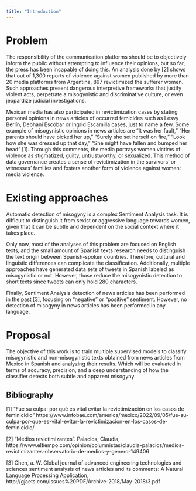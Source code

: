 ```yaml
---
title: "Introduction"
---
```


# Problem

The responsibility of the communication platforms should be to objectively inform the public without attempting to influence their opinions, but so far, the press has been incapable of doing this. An analysis done by [2] shows that out of 1,300 reports of violence against women published by more than 20 media platforms from Argentina, 897 revictimized the sufferer women. Such approaches present dangerous interpretive frameworks that justify violent acts, perpetrate a misogynistic and discriminative culture, or even jeopardize judicial investigations.

Mexican media has also participated in revictimization cases by stating personal opinions in news articles of occurred femicides such as Lesvy Berlín, Debhani Escobar or Ingrid Escamilla cases, just to name a few. Some example of misogynistic opinions in news articles are "It was her fault," "Her parents should have picked her up," "Surely she set herself on fire," "Look how she was dressed up that day," "She might have fallen and bumped her head"  [1]. Through this comments, the media portrays women victims of violence as stigmatized, guilty, untrustworthy, or sexualized. This method of data governance creates a sense of revictimization in the survivors' or witnesses' families and fosters another form of violence against women: media violence.

# Existing approaches

Automatic detection of misogyny is a complex Sentiment Analysis task. It is difficult to distinguish it from sexist or aggressive language towards women, given that it can be subtle and dependent on the social context where it takes place. 

Only now, most of the analyses of this problem are focused on English texts, and the small amount of Spanish texts research needs to distinguish the text origin between Spanish-spoken countries. Therefore, cultural and linguistic differences can complicate the classification. Additionally, multiple approaches have generated data sets of tweets in Spanish labeled as misogynistic or not. However, those reduce the misogynistic detection to short texts since tweets can only hold 280 characters.

Finally, Sentiment Analysis detection of news articles has been performed in the past [3], focusing on "negative" or "positive" sentiment. However, no detection of misogyny in news articles has been performed in any language.

# Proposal

The objective of this work is to train multiple supervised models to classify misogynistic and non-misogynistic texts obtained from news articles from Mexico in Spanish and analyzing their results. Which will be evaluated in terms of accuracy, precision, and a deep understanding of how the classifier detects both subtle and apparent misogyny.

## Bibliography
[1] “Fue su culpa: por qué es vital evitar la revictimización en los casos de feminicidio” https://www.infobae.com/america/mexico/2022/09/05/fue-su-culpa-por-que-es-vital-evitar-la-revictimizacion-en-los-casos-de-feminicidio/ 

[2] “Medios revictimizantes”. Palacios, Claudia, https://www.eltiempo.com/opinion/columnistas/claudia-palacios/medios-revictimizantes-observatorio-de-medios-y-genero-149406

[3] Chen, a. W. Global journal of advanced engineering technologies and sciences sentiment analysis of news articles and its comments: A Natural Language Processing Application, http://gjaets.com/Issues%20PDF/Archive-2018/May-2018/3.pdf

